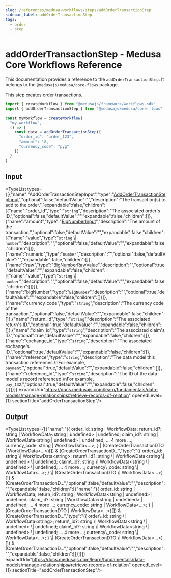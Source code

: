 ```yaml
---
slug: /references/medusa-workflows/steps/addOrderTransactionStep
sidebar_label: addOrderTransactionStep
tags:
  - order
  - step
---
```



# addOrderTransactionStep - Medusa Core Workflows Reference

This documentation provides a reference to the `addOrderTransactionStep`. It belongs to the `@medusajs/medusa/core-flows` package.

This step creates order transactions.

```ts title="src/workflows/my-workflow.ts"
import { createWorkflow } from "@medusajs/framework/workflows-sdk"
import { addOrderTransactionStep } from "@medusajs/medusa/core-flows"

const myWorkflow = createWorkflow(
  "my-workflow",
  () => {
    const data = addOrderTransactionStep({
      "order_id": "order_123",
      "amount": 18,
      "currency_code": "pyg"
    })
  }
)
```
  

## Input

<TypeList types={[{"name":"AddOrderTransactionStepInput","type":"[AddOrderTransactionStepInput](../../../../types/core_flows.AddOrderTransactionStepInput/page.mdx)","optional":false,"defaultValue":"","description":"The transaction(s) to add to the order.","expandable":false,"children":[{"name":"order_id","type":"`string`","description":"The associated order's ID.","optional":false,"defaultValue":"","expandable":false,"children":[]},{"name":"amount","type":"[BigNumberInput](../../../../../order/types/order.BigNumberInput/page.mdx)","description":"The amount of the transaction.","optional":false,"defaultValue":"","expandable":false,"children":[{"name":"value","type":"`string` \\| `number`","description":"","optional":false,"defaultValue":"","expandable":false,"children":[]},{"name":"numeric","type":"`number`","description":"","optional":false,"defaultValue":"","expandable":false,"children":[]},{"name":"raw","type":"[BigNumberRawValue](../../../../../order/types/order.BigNumberRawValue/page.mdx)","description":"","optional":true,"defaultValue":"","expandable":false,"children":[{"name":"value","type":"`string` \\| `number`","description":"","optional":false,"defaultValue":"","expandable":false,"children":[]}]},{"name":"bigNumber","type":"`BigNumber`","description":"","optional":true,"defaultValue":"","expandable":false,"children":[]}]},{"name":"currency_code","type":"`string`","description":"The currency code of the transaction.","optional":false,"defaultValue":"","expandable":false,"children":[]},{"name":"return_id","type":"`string`","description":"The associated return's ID.","optional":true,"defaultValue":"","expandable":false,"children":[]},{"name":"claim_id","type":"`string`","description":"The associated claim's ID.","optional":true,"defaultValue":"","expandable":false,"children":[]},{"name":"exchange_id","type":"`string`","description":"The associated exchange's ID.","optional":true,"defaultValue":"","expandable":false,"children":[]},{"name":"reference","type":"`string`","description":"The data model this transaction references.\nFor example, `payment`.","optional":true,"defaultValue":"","expandable":false,"children":[]},{"name":"reference_id","type":"`string`","description":"The ID of the data model's record referenced.\nFor example, `pay_132`.","optional":true,"defaultValue":"","expandable":false,"children":[]}]}]} expandUrl="https://docs.medusajs.com/learn/fundamentals/data-models/manage-relationships#retrieve-records-of-relation" openedLevel={1} sectionTitle="addOrderTransactionStep"/>

## Output

<TypeList types={[{"name":"({ order_id: string | WorkflowData<string>; return_id?: string | WorkflowData<string | undefined> | undefined; claim_id?: string | WorkflowData<string | undefined> | undefined; ... 4 more ...; currency_code: string | WorkflowData<...>; } | (CreateOrderTransactionDTO | WorkflowData<...>)[]) & (CreateOrderTransactionD...","type":"(&#123; order\\_id: string \\| WorkflowData&#60;string&#62;; return\\_id?: string \\| WorkflowData&#60;string \\| undefined&#62; \\| undefined; claim\\_id?: string \\| WorkflowData&#60;string \\| undefined&#62; \\| undefined; ... 4 more ...; currency\\_code: string \\| WorkflowData&#60;...&#62;; &#125; \\| (CreateOrderTransactionDTO \\| WorkflowData&#60;...&#62;)[]) & (CreateOrderTransactionD...","optional":false,"defaultValue":"","description":"","expandable":false,"children":[{"name":"({ order_id: string | WorkflowData<string>; return_id?: string | WorkflowData<string | undefined> | undefined; claim_id?: string | WorkflowData<string | undefined> | undefined; ... 4 more ...; currency_code: string | WorkflowData<...>; } | (CreateOrderTransactionDTO | WorkflowData<...>)[]) & (CreateOrderTransactionD...","type":"(&#123; order\\_id: string \\| WorkflowData&#60;string&#62;; return\\_id?: string \\| WorkflowData&#60;string \\| undefined&#62; \\| undefined; claim\\_id?: string \\| WorkflowData&#60;string \\| undefined&#62; \\| undefined; ... 4 more ...; currency\\_code: string \\| WorkflowData&#60;...&#62;; &#125; \\| (CreateOrderTransactionDTO \\| WorkflowData&#60;...&#62;)[]) & (CreateOrderTransactionD...","optional":false,"defaultValue":"","description":"","expandable":false,"children":[]}]}]} expandUrl="https://docs.medusajs.com/learn/fundamentals/data-models/manage-relationships#retrieve-records-of-relation" openedLevel={1} sectionTitle="addOrderTransactionStep"/>
